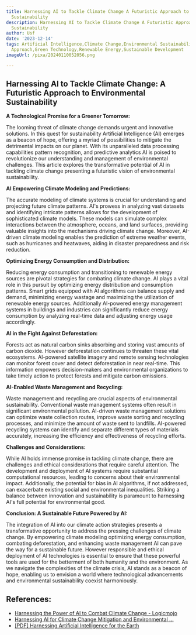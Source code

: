 ```yaml
---
title: Harnessing AI to Tackle Climate Change A Futuristic Approach to Environmental
  Sustainability
description: Harnessing AI to Tackle Climate Change A Futuristic Approach to Environmental
  Sustainability
author: Usf
date: '2023-12-14'
tags: Artificial Intelligence,Climate Change,Environmental Sustainability,Futuristic
  Approach,Green Technology,Renewable Energy,Sustainable Development
imageUrl: /pixa/20240110052056.png

---
```

## Harnessing  AI to Tackle Climate Change: A Futuristic  Approach to Environmental Sustainability

**A Technological Promise for a Greener Tomorrow:**

The looming threat of climate change demands urgent and innovative solutions.  In this quest for sustainability Artificial Intelligence (AI) emerges as  a  beacon of hope, offering a myriad  of  possibilities to mitigate the detrimental impacts on our planet.  With its unparalleled data processing capabilities pattern recognition, and  predictive analytics AI is poised to revolutionize our understanding and management of environmental challenges. This article explores the transformative  potential of AI  in tackling climate change presenting a futuristic vision of environmental sustainability.

**AI Empowering Climate Modeling and Predictions:**

The  accurate modeling of climate systems is crucial for understanding and projecting future climate patterns. AI's prowess in analyzing vast datasets and identifying intricate patterns allows for the  development of sophisticated climate models. These models can simulate complex interactions between the  atmosphere, oceans, and land  surfaces, providing valuable insights into the mechanisms driving climate change. Moreover, AI-driven climate modeling enables the prediction of extreme weather  events, such as hurricanes and heatwaves, aiding in disaster preparedness and risk reduction.

**Optimizing Energy Consumption and Distribution:**

Reducing energy  consumption and  transitioning to renewable energy sources are pivotal strategies for combating climate change. AI plays a vital role in this pursuit by optimizing energy distribution and consumption patterns. Smart grids equipped with AI  algorithms can balance  supply and demand, minimizing  energy wastage and maximizing the utilization of renewable energy sources. Additionally AI-powered energy management systems in buildings and industries can significantly reduce  energy consumption by analyzing real-time data and adjusting energy usage accordingly.

**AI in  the Fight Against  Deforestation:**

Forests act as natural carbon sinks absorbing and storing  vast amounts of carbon dioxide.  However deforestation continues to threaten  these vital ecosystems. AI-powered satellite imagery and remote sensing technologies can monitor  forest cover and detect deforestation in  near real-time. This information empowers  decision-makers and environmental organizations to take timely action to protect  forests  and mitigate carbon emissions.

**AI-Enabled Waste Management and Recycling:**

Waste management and  recycling are crucial  aspects of environmental sustainability. Conventional waste management systems often result in significant  environmental pollution. AI-driven waste management solutions can optimize waste collection routes, improve waste sorting  and recycling processes, and minimize the amount of waste sent to landfills. AI-powered recycling systems can identify and separate different types of materials accurately, increasing the efficiency and effectiveness of recycling efforts.

**Challenges and Considerations:**

While  AI holds immense promise in tackling climate change, there  are challenges and ethical considerations that require careful  attention. The development and deployment of AI systems require substantial computational resources, leading to concerns about their environmental  impact. Additionally, the potential for bias in AI algorithms, if not  addressed, can exacerbate  existing social and environmental inequalities.  Striking a balance between innovation  and sustainability  is paramount to harnessing  AI's full  potential for environmental good.

**Conclusion: A Sustainable Future Powered by AI:**

The integration  of AI into our climate  action strategies presents a  transformative opportunity to address the pressing challenges of climate change. By empowering climate modeling optimizing energy consumption, combating deforestation, and enhancing waste management AI can pave the way for a sustainable future. However responsible and ethical deployment  of AI technologies is essential  to ensure that these  powerful tools are used for the betterment of both humanity and the environment.  As we  navigate  the complexities of the climate crisis, AI stands as a beacon of hope, enabling us to envision a world where technological advancements and environmental sustainability coexist harmoniously.

## References:
- [Harnessing the Power of AI to Combat Climate Change - Logicmojo](https://logicmojo.medium.com/harnessing-the-power-of-ai-to-combat-climate-change-a-futuristic-approach-762276d87e2d)
- [Harnessing AI for Climate Change Mitigation and Environmental ...](https://www.linkedin.com/pulse/harnessing-ai-climate-change-mitigation-environmental-daniel-s)
- [[PDF] Harnessing Artificial Intelligence for the Earth](https://www3.weforum.org/docs/Harnessing_Artificial_Intelligence_for_the_Earth_report_2018.pdf)
